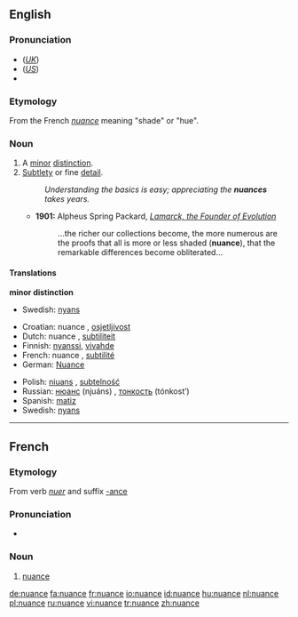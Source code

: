 {{see|Nuance}}
{{was wotd|2007|February|1}}
{{wikipedia|dab=nuance}}
==English==

===Pronunciation===
* (''[[Received Pronunciation|UK]]'') {{IPA|/ˈnjuː.ɑːns/}}
* (''[[General American|US]]'') {{IPA|/ˈnuː.ɑːns/}}
* {{audio|en-us-nuance.ogg|Audio (US)}}

===Etymology===
From the French ''[[#French|nuance]]'' meaning "shade" or "hue".

===Noun===
{{en-noun}}

# A [[minor]] [[distinction]].
# [[subtle|Subtlety]] or fine [[detail]].
#: ''Understanding the basics is easy; appreciating the '''nuances''' takes years.''
#* '''1901:''' Alpheus Spring Packard, ''[http://books.google.com/books?vid=OCLC01513448&id=ZkB59HbB7VYC&pg=PA263&lpg=PA263&dq=nuance+date:1850-1950&as_brr=1 Lamarck, the Founder of Evolution]''
#*: ...the richer our collections become, the more numerous are the proofs that all is more or less shaded ('''nuance'''), that the remarkable differences become obliterated...

====Translations====
'''minor distinction'''
* Swedish: [[nyans]] {{c}}

{{trans-top|subtlety or fine detail}}
* Croatian: nuance {{f}}, [[osjetljivost]] {{f}}
* Dutch: nuance {{f}}, [[subtiliteit]] {{f}}
* Finnish: [[nyanssi]], [[vivahde]]
* French: nuance {{f}}, [[subtilité]] {{f}}
* German: [[Nuance]] {{f}}
{{trans-mid}}
* Polish: [[niuans ]] {{m}}, [[subtelność]] {{f}}
* Russian: [[нюанс]] (njuáns) {{m}}, [[тонкость]] (tónkost’) {{f}}
* Spanish: [[matiz]] {{f}}
* Swedish: [[nyans]] {{c}}
{{trans-bottom}}

----

==French==

===Etymology===
From verb ''[[nuer]]'' and suffix [[-ance]]

===Pronunciation===
* {{audio|Fr-nuance.ogg|audio}}

===Noun===
{{fr-noun|f}}

# [[#Noun|nuance]]

[[de:nuance]]
[[fa:nuance]]
[[fr:nuance]]
[[io:nuance]]
[[id:nuance]]
[[hu:nuance]]
[[nl:nuance]]
[[pl:nuance]]
[[ru:nuance]]
[[vi:nuance]]
[[tr:nuance]]
[[zh:nuance]]
